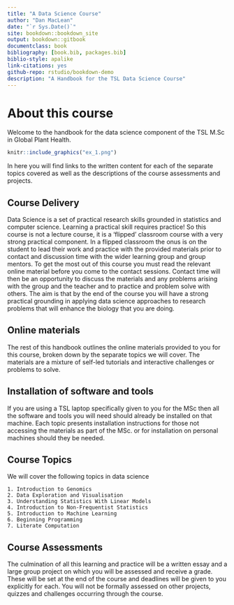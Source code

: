 ```yaml
--- 
title: "A Data Science Course"
author: "Dan MacLean"
date: "`r Sys.Date()`"
site: bookdown::bookdown_site
output: bookdown::gitbook
documentclass: book
bibliography: [book.bib, packages.bib]
biblio-style: apalike
link-citations: yes
github-repo: rstudio/bookdown-demo
description: "A Handbook for the TSL Data Science Course"
---
```


# About this course

Welcome to the handbook for the data science component of the TSL M.Sc in Global Plant Health. 

```r
knitr::include_graphics("ex_1.png")
```


In here you will find links to the written content for each of the separate topics covered as well as the descriptions of the course assessments and projects. 

## Course Delivery

Data Science is a set of practical research skills grounded in statistics and computer science. Learning a practical skill requires practice! So this course is not a lecture course, it is a 'flipped' classroom course with a very strong practical component. In a flipped classroom the onus is on the student to lead their work and practice with the provided materials prior to contact and discussion time with the wider learning group and group mentors. To get the most out of this course you must read the relevant online material before you come to the contact sessions. Contact time will then be an opportunity to discuss the materials and any problems arising with the group and the teacher and to practice and problem solve with others. The aim is that by the end of the course you will have a strong practical grounding in applying data science approaches to research problems that will enhance the biology that you are doing.  

## Online materials

The rest of this handbook outlines the online materials provided to you for this course, broken down by the separate topics we will cover. The materials are a mixture of self-led tutorials and interactive challenges or problems to solve.    

## Installation of software and tools

If you are using a TSL laptop specifically given to you for the MSc then all the software and tools you will need should already be installed on that machine. Each topic presents installation instructions for those not accessing the materials as part of the MSc. or for installation on personal machines should they be needed. 

## Course Topics

We will cover the following topics in data science

    1. Introduction to Genomics
    2. Data Exploration and Visualisation
    3. Understanding Statistics With Linear Models
    4. Introduction to Non-Frequentist Statistics
    5. Introduction to Machine Learning
    6. Beginning Programming
    7. Literate Computation

## Course Assessments

The culmination of all this learning and practice will be a written essay and a large group project on which you will be assessed and receive a grade. These will be set at the end of the course and deadlines will be given to you explicitly for each. You will not be formally assessed on other projects, quizzes and challenges occurring through the course.